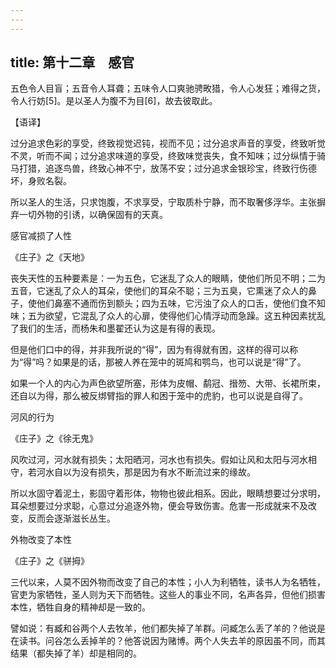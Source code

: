 ```yaml
---
---
---
```

title: 第十二章　感官
---




五色令人目盲；五音令人耳聋；五味令人口爽驰骋畋猎，令人心发狂；难得之货，令人行妨[5]。是以圣人为腹不为目[6]，故去彼取此。

【语译】

过分追求色彩的享受，终致视觉迟钝，视而不见；过分追求声音的享受，终致听觉不灵，听而不闻；过分追求味道的享受，终致味觉丧失，食不知味；过分纵情于骑马打猎，追逐鸟兽，终致心神不宁，放荡不安；过分追求金银珍宝，终致行伤德坏，身败名裂。

所以圣人的生活，只求饱腹，不求享受，宁取质朴宁静，而不取奢侈浮华。主张摒弃一切外物的引诱，以确保固有的天真。

感官减损了人性

《庄子》之《天地》

丧失天性的五种要素是：一为五色，它迷乱了众人的眼睛，使他们所见不明；二为五音，它迷乱了众人的耳朵，使他们的耳朵不聪；三为五臭，它熏迷了众人的鼻子，使他们鼻塞不通而伤到额头；四为五味，它污浊了众人的口舌，使他们食不知味；五为欲望，它混乱了众人的心扉，使得他们心情浮动而急躁。这五种因素扰乱了我们的生活，而杨朱和墨翟还认为这是有得的表现。

但是他们口中的得，并非我所说的“得”，因为有得就有困，这样的得可以称为“得”吗？如果是的话，那被人养在笼中的斑鸠和鹗鸟，也可以说是“得”了。

如果一个人的内心为声色欲望所塞，形体为皮帽、鹬冠、搢笏、大带、长裙所束，还自以为得，那么被反绑臂指的罪人和困于笼中的虎豹，也可以说是自得了。

河风的行为

《庄子》之《徐无鬼》

风吹过河，河水就有损失；太阳晒河，河水也有损失。假如让风和太阳与河水相守，若河水自以为没有损失，那是因为有水不断流过来的缘故。

所以水固守着泥土，影固守着形体，物物也彼此相系。因此，眼睛想要过分求明，耳朵想要过分求聪，心意过分追逐外物，便会导致伤害。危害一形成就来不及改变，反而会逐渐滋长丛生。

外物改变了本性

《庄子》之《骈拇》

三代以来，人莫不因外物而改变了自己的本性；小人为利牺牲，读书人为名牺牲，官吏为家牺牲，圣人则为天下而牺牲。这些人的事业不同，名声各异，但他们损害本性，牺牲自身的精神却是一致的。

譬如说：有臧和谷两个人去牧羊，他们都失掉了羊群。问臧怎么丢了羊的？他说是在读书。问谷怎么丢掉羊的？他答说因为赌博。两个人失去羊的原因虽不同，而其结果（都失掉了羊）却是相同的。